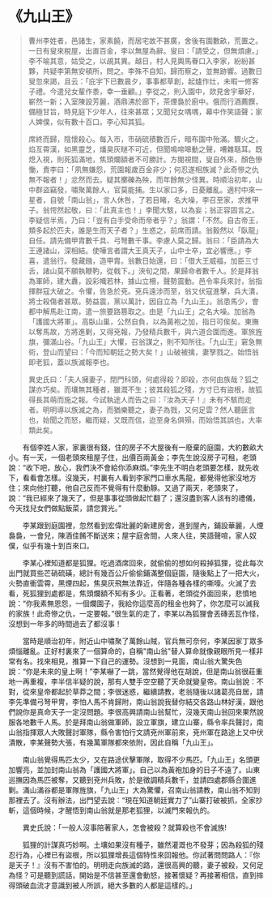 # 《九山王》

> 曹州李姓者，邑諸生，家素饒，而居宅故不甚廣，舍後有園數畝，荒置之。一日有叟來稅屋，出直百金，李以無屋為辭。叟曰：「請受之，但無煩慮。」李不喻其意，姑受之，以覘其異。越日，村人見輿馬眷口入李家，紛紛甚夥，共疑李第無安頓所，問之。李殊不自知，歸而察之，並無跡響。過數日叟忽來謁，且云：「庇宇下已數晨夕，事事都草創，起爐作灶，未暇一修客子禮。今遣兒女輩作黍，幸一垂顧。」李從之，則入園中，欻見舍宇華好，嶄然一新；入室陳設芳麗，酒鼎沸於廊下，茶煙裊於廚中。俄而行酒薦饌，備極甘旨，時見庭下少年人，往來甚眾；又聞兒女喁喁，幕中作笑語聲；家人婢僕，似有數十百口。李心知其狐。
>
> 席終而歸，陰懷殺心。每入市，市硝硫積數百斤，暗布園中殆滿。驟火之，焰亙霄漢，如黑靈芝，燔臭灰瞇不可近，但聞鳴啼嗥動之聲，嘈雜聒耳。既熄入視，則死狐滿地，焦頭爛額者不可勝計。方閱視間，叟自外來，顏色慘慟，責李曰：「夙無嫌怨，荒園報歲百金非少；何忍遂相族滅？此奇慘之仇無不報者！」忿然而去。疑其擲礫為殃，而年餘無少怪異。時順治初年，山中群盜竊發，嘯聚萬餘人，官莫能捕。生以家口多，日憂離亂。適村中來一星者，自號「南山翁」，言人休咎，了若目睹，名大噪，李召至家，求推甲子。翁愕然起敬，曰：「此真主也！」李聞大駭，以為妄；翁正容固言之。李疑信半焉，乃曰：「豈有白手受命而帝者乎？」翁謂：「不然。自古帝王，類多起於匹夫，誰是生而天子者？」生惑之，前席而請。翁毅然以「臥龍」自任。請先備甲胄數千具、弓弩數千事。李慮人莫之歸。翁曰：「臣請為大王連諸山，深相結。使嘩言者謂大王真天子，山中士卒，宜必響應。」李喜，遣翁行。發藏鏹，造甲胄。翁數日始還，曰：「借大王威福，加臣三寸舌，諸山莫不願執鞭靮，從戟下。」浹旬之間，果歸命者數千人。於是拜翁為軍師，建大纛，設彩幟若林，據山立柵，聲勢震動。邑令率兵來討，翁指揮群寇大破之。令懼，告急於兗。兗兵遠涉而至，翁又伏寇進擊，兵大潰，將士殺傷者甚眾。勢益震，黨以萬計，因自立為「九山王」。翁患馬少，會都中解馬赴江南，遣一旅要路篡取之。由是「九山王」之名大噪。加翁為「護國大將軍」。高臥山巢，公然自負，以為黃袍之加，指日可俟矣。東撫以奪馬故，方將進剿，又得兗報，乃發精兵數千，與六道合圍而進。軍旅旌旗，彌滿山谷。「九山王」大懼，召翁謀之，則不知所往。「九山王」窘急無術，登山而望曰：「今而知朝廷之勢大矣！」山破被擒，妻孥戮之。始悟翁即老狐，蓋以族滅報李也。
>
> 異史氏曰：「夫人擁妻子，閉門科頭，何處得殺？即殺，亦何由族哉？狐之謀亦巧矣。而壤無其種者，雖溉不生；彼其殺狐之殘，方寸已有盜根，故狐得長其萌而施之報。今試執途人而告之曰：『汝為天子！』未有不駭而走者。明明導以族滅之為，而猶樂聽之，妻子為戮，又何足雲？然人聽匪言也，始聞之而怒，繼而疑，又既而信，迨至身名俱殞，而始悟其誤也，大率類此矣。

&emsp;&emsp;有個李姓人家，家裏很有錢，住的房子不大屋後有一廢棄的庭園，大約數畝大小。有一天，一個老頭來租屋子住，出價百兩黃金；李先生說沒房子可租，老頭說：“收下吧，放心，我們決不會給你添麻煩。”李先生不明白老頭要怎樣，就先收下，看看會怎樣。沒幾天，村裏有人看到李家門口車水馬龍，都覺得他家沒地方住；來向他打聽，他自己反而不覺得有什麼動靜。又過了兩天，老頭來了，說：“我已經來了幾天了，但是事事從頭做起忙翻了；還沒盡到客人該有的禮儀，今天找兒女們做點飯菜，請您賞光。”

&emsp;&emsp;李某跟到庭園裡，忽然看到宏偉壯麗的新建房舍，進到屋內，鋪設華麗，人煙裊裊，一會兒，陳酒佳餚不斷送來；屋宇庭舍間，人來人往，笑語聲喧，家人奴僕，似乎有幾十到百來口。

&emsp;&emsp;李某心裡知道都是狐狸。吃過酒席回來，就偷偷的想如何殺掉狐狸，從此每次出門就買些芒硝硫磺，總計有幾百公斤偷偷鋪滿整個庭園，隨後點上了一把大火，火勢直衝雲霄，黑煙四起，焦臭灰飛無法靠近，伴隨各種各樣的嘶嚎。火滅了去看，死狐狸到處都是，焦頭爛額不知有多少。正看著，老頭從外面回來，悲憤地說：“你我素無恩怨，一個爛園子，我給你這麼高的租金也夠了，你怎麼可以滅我的家族！此奇慘之仇，一定要報。”很生氣的走了，李某以為狐狸會丟磚丟瓦作怪，沒想到一年多的時間過去了都沒事！

&emsp;&emsp;當時是順治初年，附近山中嘯聚了萬餘山賊，官兵無可奈何，李某因家丁眾多煩惱離亂。正好村裏來了一個算命的，自稱"南山翁"替人算命就像親眼所見一樣非常有名。找來相見，推算一下自己的運勢。沒想到一見面，南山翁大驚失色說：“你是未來的皇上啊！”李某嚇了一跳，當然覺得他在胡說，但是南山翁很莊重地一再重複，李半信半疑的說，那有人雙手空空聽了天命就變皇帝。南山翁說︰不對，從來皇帝都起於草莽之間；李很迷惑，繼續請教，老翁隨後以諸葛亮自居，請李先準備弓弩甲冑，李怕人馬不肯歸附，南山翁說我替你結交各路山林好漢，跟他們說你是真命天子一定沒問題。李很高興請南山翁幫忙，沒幾天南山翁回來果然說服各地數千人馬。於是拜南山翁做軍師，設立軍旗，建立山寨，縣令率兵聲討，南山翁指揮眾人大敗聲討軍隊，縣令害怕行文請兗州軍前來，兗州軍在路途上又中伏潰散，李某聲勢大張，有幾萬軍隊都來依附，因此自稱「九山王」。

&emsp;&emsp;南山翁覺得馬匹太少，又在路途伏擊軍隊，取得不少馬匹。「九山王」名頭更加響亮，並加封南山翁為「護國大將軍」。自己以為黃袍加身的日子不遠了。山東巡撫因為馬匹被奪，又聽到兗州兵敗，於是徵調精兵數千，並請四處郡縣合圍進剿。滿山滿谷都是軍隊旌旗，「九山王」大為驚懼，召南山翁請教，南山翁不知到那裡去了。沒有辦法，出門望去說︰“現在知道朝廷實力了”山寨打破被抓，全家抄斬，這個時候，才醒悟到南山翁就是那老狐狸，以滅門來報仇的。

&emsp;&emsp;異史氏說：「一般人沒事陪著家人，怎會被殺？就算殺也不會滅族!

&emsp;&emsp;狐狸的計謀真巧妙啊。土壤如果沒有種子，雖然灌溉也不發芽；因為殺狐的殘忍行為，心裡已有盜根，所以狐狸增長這個特性來回報他。你試著問問路人：『你是天子！』沒有不害怕的。明明走向族滅的路，還很高興的聽，妻子被殺，又何足為怪？可是聽到謊話，開始是不信甚至還會動怒，接著懷疑？再接著相信，直到摔得頭破血流才意識到被人所誤，絕大多數的人都是這樣的。」
